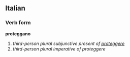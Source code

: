 ==Italian==
===Verb form===
'''proteggano'''

# ''third-person plural subjunctive present of [[proteggere]]''
# ''third-person plural imperative of proteggere''